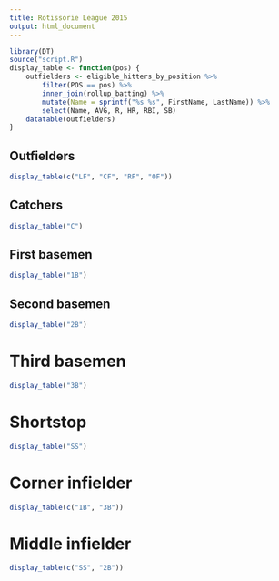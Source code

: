 ```yaml
---
title: Rotissorie League 2015
output: html_document
---
```


```r
library(DT)
source("script.R")
display_table <- function(pos) {
	outfielders <- eligible_hitters_by_position %>%
		filter(POS == pos) %>%
		inner_join(rollup_batting) %>%
		mutate(Name = sprintf("%s %s", FirstName, LastName)) %>%
		select(Name, AVG, R, HR, RBI, SB)
	datatable(outfielders)
}
```

## Outfielders

```r
display_table(c("LF", "CF", "RF", "OF"))
```

## Catchers

```r
display_table("C")
```

## First basemen

```r
display_table("1B")
```

## Second basemen

```r
display_table("2B")
```

# Third basemen

```r
display_table("3B")
```

# Shortstop

```r
display_table("SS")
```

# Corner infielder

```r
display_table(c("1B", "3B"))
```

# Middle infielder

```r
display_table(c("SS", "2B"))
```
